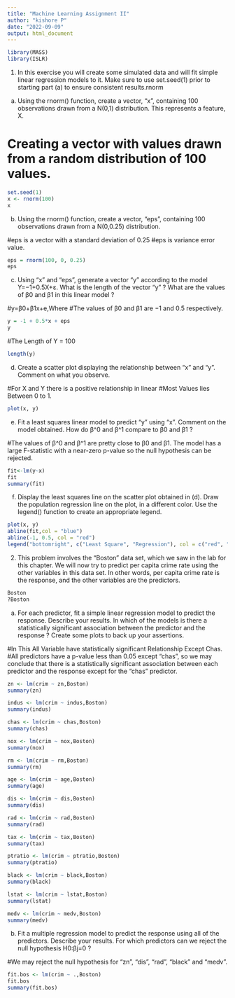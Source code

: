 ---
title: "Machine Learning Assignment II"
author: "kishore P"
date: "2022-09-09"
output: html_document
---

```{r}
library(MASS)
library(ISLR)
```

1. In this exercise you will create some simulated data and will fit simple linear regression models to it. Make sure to use set.seed(1) prior to starting part (a) to ensure consistent results.rnorm

a.	Using the rnorm() function, create a vector, “x”, containing 100 observations drawn from a N(0,1) distribution. This represents a feature, X.

# Creating a vector with values drawn from a random distribution of 100 values.

```{r}
set.seed(1)
x <- rnorm(100)
x
```

b.	Using the rnorm() function, create a vector, “eps”, containing 100 observations drawn from a N(0,0.25) distribution.

#eps is a vector with a standard deviation of 0.25
#eps is variance error value.

```{r}
eps = rnorm(100, 0, 0.25)
eps
```

c.	Using “x” and “eps”, generate a vector “y” according to the model
Y=−1+0.5X+ε.
What is the length of the vector “y” ? What are the values of β0 and β1 in this linear model ?

#y=β0+β1x+e,Where
#The values of β0 and β1 are −1 and 0.5 respectively.

```{r}
y = -1 + 0.5*x + eps
y
```

#The Length of Y = 100

```{r}
length(y)
```
 
d.	Create a scatter plot displaying the relationship between “x” and “y”. Comment on what you observe.

#For X and Y there is a positive relationship in linear
#Most Values lies Between 0 to 1.

```{r}
plot(x, y)
```

e.	Fit a least squares linear model to predict “y” using “x”. Comment on the model obtained. How do β^0 and β^1 compare to β0 and β1 ?

#The values of β^0 and β^1 are pretty close to β0 and β1. The model has a large F-statistic with a near-zero p-value so the null hypothesis can be rejected.

```{r}
fit<-lm(y~x)
fit
summary(fit)
```

f.	Display the least squares line on the scatter plot obtained in (d). Draw the population regression line on the plot, in a different color. Use the legend() function to create an appropriate legend.

```{r}
plot(x, y)
abline(fit,col = "blue")
abline(-1, 0.5, col = "red")
legend("bottomright", c("Least Square", "Regression"), col = c("red", "blue"), lty = c(1, 1))
```


2.  This problem involves the “Boston” data set, which we saw in the lab for this chapter. We will now try to predict per capita crime rate using the other variables in this data set. In other words, per capita crime rate is the response, and the other variables are the predictors.

```{r}
Boston
?Boston
```


a.	For each predictor, fit a simple linear regression model to predict the response. Describe your results. In which of the models is there a statistically significant association between the predictor and the response ? Create some plots to back up your assertions.

#In This All Variable have statistically significant Relationship Except Chas.
#All predictors have a p-value less than 0.05 except “chas”, so we may conclude that there is a statistically significant association between each predictor and the response except for the “chas” predictor.


```{r}
zn <- lm(crim ~ zn,Boston)
summary(zn)
```
```{r}
indus <- lm(crim ~ indus,Boston)
summary(indus)
```

```{r}
chas <- lm(crim ~ chas,Boston)
summary(chas)
```

```{r}
nox <- lm(crim ~ nox,Boston)
summary(nox)
```

```{r}
rm <- lm(crim ~ rm,Boston)
summary(rm)
```

```{r}
age <- lm(crim ~ age,Boston)
summary(age)
```

```{r}
dis <- lm(crim ~ dis,Boston)
summary(dis)
```

```{r}
rad <- lm(crim ~ rad,Boston)
summary(rad)
```

```{r}
tax <- lm(crim ~ tax,Boston)
summary(tax)
```

```{r}
ptratio <- lm(crim ~ ptratio,Boston)
summary(ptratio)
```

```{r}
black <- lm(crim ~ black,Boston)
summary(black)
```

```{r}
lstat <- lm(crim ~ lstat,Boston)
summary(lstat)
```

```{r}
medv <- lm(crim ~ medv,Boston)
summary(medv)
```

b.	Fit a multiple regression model to predict the response using all of the predictors. Describe your results. For which predictors can we reject the null hypothesis H0:βj=0 ?

#We may reject the null hypothesis for “zn”, “dis”, “rad”, “black” and “medv”.

```{r}
fit.bos <- lm(crim ~ .,Boston)
fit.bos
summary(fit.bos)
```


